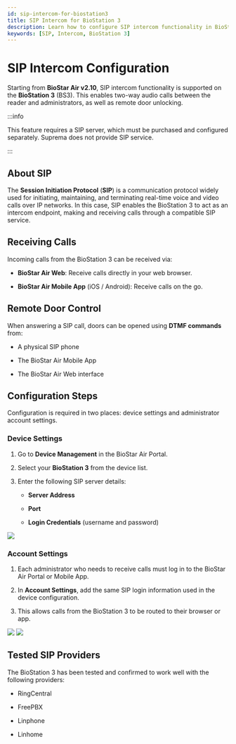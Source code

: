```yaml
---
id: sip-intercom-for-biostation3
title: SIP Intercom for BioStation 3
description: Learn how to configure SIP intercom functionality in BioStation 3 for two-way audio calls, remote door control via DTMF commands, and call reception through BioStar Air Web and mobile app.
keywords: [SIP, Intercom, BioStation 3]
---
```


# SIP Intercom Configuration

Starting from **BioStar Air v2.10**, SIP intercom functionality is supported on the **BioStation 3** (BS3). This enables two-way audio calls between the reader and administrators, as well as remote door unlocking.

:::info

This feature requires a SIP server, which must be purchased and configured separately. Suprema does not provide SIP service.

:::


## About SIP

The **Session Initiation Protocol** (**SIP**) is a communication protocol widely used for initiating, maintaining, and terminating real-time voice and video calls over IP networks. In this case, SIP enables the BioStation 3 to act as an intercom endpoint, making and receiving calls through a compatible SIP service.


## Receiving Calls

Incoming calls from the BioStation 3 can be received via:

* **BioStar Air Web**: Receive calls directly in your web browser.

* **BioStar Air Mobile App** (iOS / Android): Receive calls on the go.


## Remote Door Control

When answering a SIP call, doors can be opened using **DTMF commands** from:

* A physical SIP phone

* The BioStar Air Mobile App

* The BioStar Air Web interface


## Configuration Steps

Configuration is required in two places: device settings and administrator account settings.

<Steps>
<Step>

### Device Settings

1. Go to **Device Management** in the BioStar Air Portal.

1. Select your **BioStation 3** from the device list.

1. Enter the following SIP server details:

    * **Server Address**

    * **Port**

    * **Login Credentials** (username and password)

<Image src='/img/air/air-intercom-configuration-edit-device.png' alone className='none' />

</Step>
<Step>

### Account Settings

1. Each administrator who needs to receive calls must log in to the BioStar Air Portal or Mobile App.

1. In **Account Settings**, add the same SIP login information used in the device configuration.

1. This allows calls from the BioStation 3 to be routed to their browser or app.

<Image src='/img/air/air-intercom-configuration-account-setting.png' alone className='none' />

<Image src='/img/air/air-intercom-configuration-edit-device.png' alone className='none' />

</Step>
</Steps>


## Tested SIP Providers

The BioStation 3 has been tested and confirmed to work well with the following providers:

* RingCentral

* FreePBX

* Linphone

* Linhome
